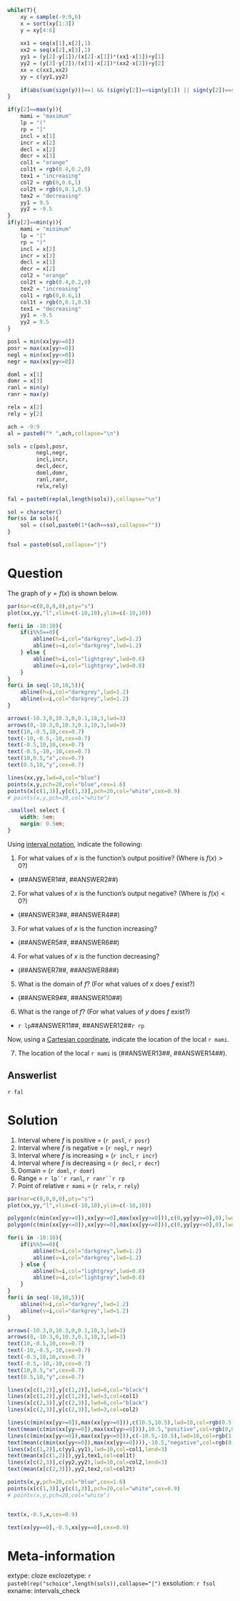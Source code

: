 ```r
while(T){
    xy = sample(-9:9,6)
    x = sort(xy[1:3])
    y = xy[4:6]
    
    xx1 = seq(x[1],x[2],1)
    xx2 = seq(x[2],x[3],1)
    yy1 = (y[2]-y[1])/(x[2]-x[1])*(xx1-x[1])+y[1]
    yy2 = (y[3]-y[2])/(x[3]-x[2])*(xx2-x[2])+y[2]
    xx = c(xx1,xx2)
    yy = c(yy1,yy2)
    
    if(abs(sum(sign(y)))==1 && (sign(y[2])==sign(y[1]) || sign(y[2])==sign(y[3])) && sum(yy==0)==1 && (y[2]==max(y) || y[2]==min(y)) && x[3]-x[1]>4){break}
}

if(y[2]==max(y)){
    mami = "maximum"
    lp = "("
    rp = "]"
    incl = x[1]
    incr = x[2]
    decl = x[2]
    decr = x[3]
    col1 = "orange"
    col1t = rgb(0.4,0.2,0)
    tex1 = "increasing"
    col2 = rgb(0,0.6,1)
    col2t = rgb(0,0.1,0.5)
    tex2 = "decreasing"
    yy1 = 9.5
    yy2 = -9.5
}
if(y[2]==min(y)){
    mami = "minimum"
    lp = "["
    rp = ")"
    incl = x[2]
    incr = x[3]
    decl = x[1]
    decr = x[2]
    col2 = "orange"
    col2t = rgb(0.4,0.2,0)
    tex2 = "increasing"
    col1 = rgb(0,0.6,1)
    col1t = rgb(0,0.1,0.5)
    tex1 = "decreasing"
    yy1 = -9.5
    yy2 = 9.5
}

posl = min(xx[yy>=0])
posr = max(xx[yy>=0])
negl = min(xx[yy<=0])
negr = max(xx[yy<=0])

doml = x[1]
domr = x[3]
ranl = min(y)
ranr = max(y)

relx = x[2]
rely = y[2]

ach = -9:9
al = paste0("* ",ach,collapse="\n")

sols = c(posl,posr,
         negl,negr,
         incl,incr,
         decl,decr,
         doml,domr,
         ranl,ranr,
         relx,rely)

fal = paste0(rep(al,length(sols)),collapse="\n")

sol = character()
for(ss in sols){
    sol = c(sol,paste0(1*(ach==ss),collapse=""))
}

fsol = paste0(sol,collapse="|")

```


Question
========

The graph of $y=f(x)$ is shown below.

```r
par(mar=c(0,0,0,0),pty="s")
plot(xx,yy,"l",xlim=c(-10,10),ylim=c(-10,10))

for(i in -10:10){
    if(i%%5==0){
        abline(h=i,col="darkgrey",lwd=1.2)
        abline(v=i,col="darkgrey",lwd=1.2)
    } else {
        abline(h=i,col="lightgrey",lwd=0.8)
        abline(v=i,col="lightgrey",lwd=0.8)
    }
}
for(i in seq(-10,10,5)){
    abline(h=i,col="darkgrey",lwd=1.2)
    abline(v=i,col="darkgrey",lwd=1.2)
}

arrows(-10.3,0,10.3,0,0.1,10,3,lwd=3)
arrows(0,-10.3,0,10.3,0.1,10,3,lwd=3)
text(10,-0.5,10,cex=0.7)
text(-10,-0.5,-10,cex=0.7)
text(-0.5,10,10,cex=0.7)
text(-0.5,-10,-10,cex=0.7)
text(10,0.5,"x",cex=0.7)
text(0.5,10,"y",cex=0.7)

lines(xx,yy,lwd=4,col="blue")
points(x,y,pch=20,col="blue",cex=1.6)
points(x[c(1,3)],y[c(1,3)],pch=20,col="white",cex=0.9)
# points(x,y,pch=20,col="white")

```

```css
.smallsel select {
    width: 5em;
    margin: 0.5em;
}
```

<div class="smallsel">

Using [interval notation](https://en.wikipedia.org/wiki/Interval_(mathematics)#Notations_for_intervals), indicate the following:

1. For what values of $x$ is the function's output positive? (Where is $f(x)>0$?)
* (##ANSWER1##, ##ANSWER2##)
2. For what values of $x$ is the function's output negative? (Where is $f(x)<0$?)
* (##ANSWER3##, ##ANSWER4##)
3. For what values of $x$ is the function increasing?
* (##ANSWER5##, ##ANSWER6##)
4. For what values of $x$ is the function decreasing?
* (##ANSWER7##, ##ANSWER8##)
5. What is the domain of $f$? (For what values of $x$ does $f$ exist?)
* (##ANSWER9##, ##ANSWER10##)
6. What is the range of $f$? (For what values of $y$ does $f$ exist?)
* `r lp`##ANSWER11##, ##ANSWER12##`r rp`

Now, using a [Cartesian coordinate](https://en.wikipedia.org/wiki/Cartesian_coordinate_system), indicate the location of the local `r mami`.

7. The location of the local `r mami` is (##ANSWER13##, ##ANSWER14##).

</div>

Answerlist
--------

`r fal`


Solution
========

1. Interval where $f$ is positive = (`r posl`, `r posr`)
2. Interval where $f$ is negative = (`r negl`, `r negr`)
3. Interval where $f$ is increasing = (`r incl`, `r incr`)
4. Interval where $f$ is decreasing = (`r decl`, `r decr`)
5. Domain = (`r doml`, `r domr`)
6. Range = `r lp``r ranl`, `r ranr``r rp`
7. Point of relative `r mami` = (`r relx`, `r rely`)


```r
par(mar=c(0,0,0,0),pty="s")
plot(xx,yy,"l",xlim=c(-10,10),ylim=c(-10,10))

polygon(c(min(xx[yy>=0]),xx[yy>=0],max(xx[yy>=0])),c(0,yy[yy>=0],0),lwd=4,col=rgb(0.5,1,0.5),border=NA)
polygon(c(min(xx[yy<=0]),xx[yy<=0],max(xx[yy<=0])),c(0,yy[yy<=0],0),lwd=4,col=rgb(1,0.5,0.7),border=NA)

for(i in -10:10){
    if(i%%5==0){
        abline(h=i,col="darkgrey",lwd=1.2)
        abline(v=i,col="darkgrey",lwd=1.2)
    } else {
        abline(h=i,col="lightgrey",lwd=0.8)
        abline(v=i,col="lightgrey",lwd=0.8)
    }
}
for(i in seq(-10,10,5)){
    abline(h=i,col="darkgrey",lwd=1.2)
    abline(v=i,col="darkgrey",lwd=1.2)
}

arrows(-10.3,0,10.3,0,0.1,10,3,lwd=3)
arrows(0,-10.3,0,10.3,0.1,10,3,lwd=3)
text(10,-0.5,10,cex=0.7)
text(-10,-0.5,-10,cex=0.7)
text(-0.5,10,10,cex=0.7)
text(-0.5,-10,-10,cex=0.7)
text(10,0.5,"x",cex=0.7)
text(0.5,10,"y",cex=0.7)

lines(x[c(1,2)],y[c(1,2)],lwd=6,col="black")
lines(x[c(1,2)],y[c(1,2)],lwd=3,col=col1)
lines(x[c(2,3)],y[c(2,3)],lwd=6,col="black")
lines(x[c(2,3)],y[c(2,3)],lwd=3,col=col2)

lines(c(min(xx[yy>=0]),max(xx[yy>=0])),c(10.5,10.5),lwd=10,col=rgb(0.5,1,0.5),lend=3)
text(mean(c(min(xx[yy>=0]),max(xx[yy>=0]))),10.5,"positive",col=rgb(0,0.5,0))
lines(c(min(xx[yy<=0]),max(xx[yy<=0])),c(-10.5,-10.5),lwd=10,col=rgb(1,0.5,0.7),lend=3)
text(mean(c(min(xx[yy<=0]),max(xx[yy<=0]))),-10.5,"negative",col=rgb(0.5,0,0.2))
lines(x[c(1,2)],c(yy1,yy1),lwd=10,col=col1,lend=3)
text(mean(x[c(1,2)]),yy1,tex1,col=col1t)
lines(x[c(2,3)],c(yy2,yy2),lwd=10,col=col2,lend=3)
text(mean(x[c(2,3)]),yy2,tex2,col=col2t)

points(x,y,pch=20,col="blue",cex=1.6)
points(x[c(1,3)],y[c(1,3)],pch=20,col="white",cex=0.9)
# points(x,y,pch=20,col="white")


text(x,-0.5,x,cex=0.9)

text(xx[yy==0],-0.5,xx[yy==0],cex=0.9)

```


Meta-information
============
extype: cloze
exclozetype: `r paste0(rep("schoice",length(sols)),collapse="|")`
exsolution: `r fsol`
exname: intervals_check